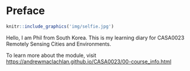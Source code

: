 # Preface {.unnumbered}

```r
knitr::include_graphics('img/selfie.jpg')
```
Hello, I am Phil from South Korea. This is my learning diary for CASA0023 Remotely Sensing Cities and Environments.

To learn more about the module, visit <https://andrewmaclachlan.github.io/CASA0023/00-course_info.html>
